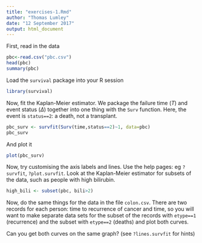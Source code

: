 ```yaml
---
title: "exercises-1.Rmd"
author: "Thomas Lumley"
date: "12 September 2017"
output: html_document
---
```


First, read in the data

```r
pbc<-read.csv("pbc.csv")
head(pbc)
summary(pbc)
```

Load the `survival` package into your R session

```r
library(survival)
```

Now, fit the Kaplan-Meier estimator.  We package the failure time ($T$) and event status ($\Delta$) together into one thing with the `Surv` function.  Here, the event is `status==2`: a death, not a transplant. 

```r
pbc_surv <- survfit(Surv(time,status==2)~1, data=pbc)
pbc_surv
```

And plot it

```r
plot(pbc_surv)
```


Now, try customising the axis labels and lines. Use the help pages: eg `?survfit`, `?plot.survfit`.  Look at the Kaplan-Meier estimator for subsets of the data, such as people with high bilirubin.  

```r
high_bili <- subset(pbc, bili>2)
```

Now, do the same things for the data in the file `colon.csv`.  There are two records for each person: time to recurrence of cancer and time, so you will want to make separate data sets for the subset of the records with `etype==1` (recurrence) and the subset with `etype==2` (deaths) and plot both curves.

Can you get both curves on the same graph? (see `?lines.survfit` for hints)


